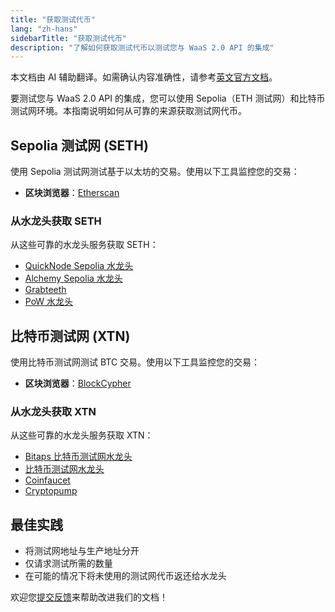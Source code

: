 ```yaml
---
title: "获取测试代币"
lang: "zh-hans"
sidebarTitle: "获取测试代币"
description: "了解如何获取测试代币以测试您与 WaaS 2.0 API 的集成"
---
```

<Note>本文档由 AI 辅助翻译。如需确认内容准确性，请参考[英文官方文档](https://www.cobo.com/developers/v2/guides/overview/introduction)。</Note>

要测试您与 WaaS 2.0 API 的集成，您可以使用 Sepolia（ETH 测试网）和比特币测试网环境。本指南说明如何从可靠的来源获取测试网代币。

## Sepolia 测试网 (SETH)

使用 Sepolia 测试网测试基于以太坊的交易。使用以下工具监控您的交易：

- **区块浏览器**：[Etherscan](https://sepolia.etherscan.io/)

### 从水龙头获取 SETH

从这些可靠的水龙头服务获取 SETH：

- [QuickNode Sepolia 水龙头](https://faucet.quicknode.com/drip)
- [Alchemy Sepolia 水龙头](https://sepoliafaucet.com/)
- [Grabteeth](https://grabteeth.xyz/)
- [PoW 水龙头](https://sepolia-faucet.pk910.de/)

## 比特币测试网 (XTN)

使用比特币测试网测试 BTC 交易。使用以下工具监控您的交易：

- **区块浏览器**：[BlockCypher](https://live.blockcypher.com/btc-testnet/)

### 从水龙头获取 XTN

从这些可靠的水龙头服务获取 XTN：

- [Bitaps 比特币测试网水龙头](https://tbtc.bitaps.com/)
- [比特币测试网水龙头](https://bitcoinfaucet.uo1.net/)
- [Coinfaucet](https://coinfaucet.eu/en/btc-testnet/)
- [Cryptopump](https://cryptopump.info/)

## 最佳实践

- 将测试网地址与生产地址分开
- 仅请求测试所需的数量
- 在可能的情况下将未使用的测试网代币返还给水龙头

<Tip>欢迎您[提交反馈](https://forms.zohopublic.com/cobo/form/DocumentFeedbackForm/formperma/QvLOhxJv1_JMsJ-1dleZ8Itb_7rzN-LtgvsDdxosoVI)来帮助改进我们的文档！</Tip>
